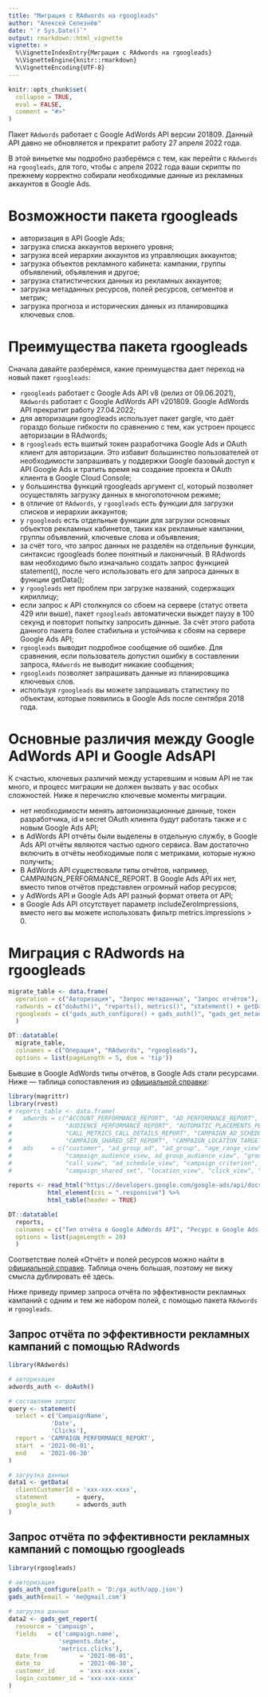 ```yaml
---
title: "Миграция с RAdwords на rgoogleads"
author: "Алексей Селезнёв"
date: "`r Sys.Date()`"
output: rmarkdown::html_vignette
vignette: >
  %\VignetteIndexEntry{Миграция с RAdwords на rgoogleads}
  %\VignetteEngine{knitr::rmarkdown}
  %\VignetteEncoding{UTF-8}
---
```


```r
knitr::opts_chunk$set(
  collapse = TRUE,
  eval = FALSE,
  comment = "#>"
)
```

Пакет `RAdwords` работает с Google AdWords API версии 201809. Данный API давно не обновляется и прекратит работу 27 апреля 2022 года.

В этой виньетке мы подробно разберёмся с тем, как перейти с `RAdwords` на `rgoogleads`, для того, чтобы с апреля 2022 года ваши скрипты по прежнему корректно собирали необходимые данные из рекламных аккаунтов в Google Ads.

# Возможности пакета rgoogleads

* авторизация в API Google Ads;
* загрузка списка аккаунтов верхнего уровня;
* загрузка всей иерархии аккаунтов из управляющих аккаунтов;
* загрузка объектов рекламного кабинета: кампании, группы объявлений, объявления и другое;
* загрузка статистических данных из рекламных аккаунтов;
* загрузка метаданных ресурсов, полей ресурсов, сегментов и метрик;
* загрузка прогноза и исторических данных из планировщика ключевых слов.

# Преимущества пакета rgoogleads

Сначала давайте разберёмся, какие преимущества дает переход на новый пакет `rgoogleads`:

* `rgoogleads` работает с Google Ads API v8 (релиз от 09.06.2021), `RAdwords` работает с Google AdWords API v201809. Google AdWords  API прекратит работу 27.04.2022;
* для авторизации rgoogleads использует пакет gargle, что даёт гораздо больше гибкости по сравнению с тем,  как устроен процесс авторизации в RAdwords;
* в `rgoogleads` есть вшитый токен разработчика Google Ads и OAuth клиент для авторизации. Это избавит большинство пользователей от необходимости запрашивать у поддержки Google базовый доступ к API Google Ads и тратить время на создание проекта и OAuth клиента в Google Cloud Console;
* у большинства функций rgoogleads аргумент cl, который позволяет осуществлять загрузку данных в многопоточном режиме;
* в отличие от `RAdwords`, у `rgoogleads` есть функции для загрузки списков и иерархии аккаунтов;
* у `rgoogleads` есть отдельные функции для загрузки основных объектов рекламных кабинетов, таких как рекламные кампании, группы объявлений, ключевые слова и объявления;
* за счёт того, что запрос данных не разделён на отдельные функции, синтаксис rgoogleads более понятный и лаконичный. В RAdwords вам необходимо было изначально создать запрос функцией statement(), после чего использовать его для запроса данных в функции getData();
* у `rgoogleads` нет проблем при загрузке названий, содержащих кириллицу;
* если запрос к API столкнулся со сбоем на сервере (статус ответа 429 или выше), пакет `rgoogleads` автоматически выждет паузу в 100 секунд и повторит попытку запросить данные. За счёт этого работа данного пакета более стабильна и устойчива к сбоям на сервере Google Ads API;
* `rgoogleads` выводит подробное сообщение об ошибке. Для сравнения, если пользователь допустил ошибку в составлении запроса, `RAdwords` не выводит никакие сообщения;
* `rgoogleads` позволяет запрашивать данные из планировщика ключевых слов.
* используя `rgoogleads` вы можете запрашивать статистику по объектам, которые появились в Google Ads после сентября 2018 года.

# Основные различия между Google AdWords API и Google AdsAPI

К счастью, ключевых различий между устаревшим и новым API не так много, и процесс миграции не должен вызвать у вас особых сложностей. Ниже я перечислю ключевые моменты миграции.

* нет необходимости менять автоионизационные данные, токен разработчика, id и secret OAuth клиента будут работать также и с новым Google Ads API;
* в AdWords API отчёты были выделены в отдельную службу, в Google Ads API отчёты являются частью одного сервиса. Вам достаточно включить в отчёты необходимые поля с метриками, которые нужно получить;
* В AdWords API существовали типы отчётов, например, CAMPAINGN_PERFORMANCE_REPORT. В Google Ads API их нет, вместо типов отчётов представлен огромный набор ресурсов;
* у AdWords API и Google Ads API разный формат ответа от API;
* в Google Ads API отсутствует параметр includeZeroImpressions, вместо него вы можете использовать фильтр metrics.impressions > 0.

# Миграция с RAdwords на rgoogleads

```r

migrate_table <- data.frame(
  operation = c("Авторизация", "Запрос метаданных", "Запрос отчётов"),
  radwords = c("doAuth()", "reports(), metrics()", "statement() + getData()"),
  rgoogleads = c("gads_auth_configure() + gads_auth()", "gads_get_metadata(), gads_get_fields()", "gads_get_report()")
  )

DT::datatable(
  migrate_table, 
  colnames = c("Операция", "RAdwords", "rgoogleads"),
  options = list(pageLength = 5, dom = 'tip'))


```

Бывшие в Google AdWords типы отчётов, в Google Ads стали ресурсами. Ниже — таблица сопоставления из [официальной справки](https://developers.google.com/google-ads/api/docs/migration/mapping):


```r
library(magrittr)
library(rvest)
# reports_table <- data.frame(
#   adwords = c("ACCOUNT_PERFORMANCE_REPORT", "AD_PERFORMANCE_REPORT", "ADGROUP_PERFORMANCE_REPORT", "AGE_RANGE_PERFORMANCE_REPORT",
#               "AUDIENCE_PERFORMANCE_REPORT", "AUTOMATIC_PLACEMENTS_PERFORMANCE_REPORT", "BID_GOAL_PERFORMANCE_REPORT", "BUDGET_PERFORMANCE_REPORT",
#               "CALL_METRICS_CALL_DETAILS_REPORT", "CAMPAIGN_AD_SCHEDULE_TARGET_REPORT", "CAMPAIGN_CRITERIA_REPORT", "CAMPAIGN_PERFORMANCE_REPORT",
#               "CAMPAIGN_SHARED_SET_REPORT", "CAMPAIGN_LOCATION_TARGET_REPORT", "CLICK_PERFORMANCE_REPORT", "DISPLAY_KEYWORD_PERFORMANCE_REPORT"), 
#   ads     = c("customer", "ad_group_ad", "ad_group", "age_range_view",
#               "campaign_audience_view, ad_group_audience_view", "group_placement_view", "bidding_strategy", "campaign_budget",
#               "call_view", "ad_schedule_view", "campaign_criterion", "campaign",
#               "campaign_shared_set", "location_view", "click_view", "display_keyword_view"))
  
reports <- read_html("https://developers.google.com/google-ads/api/docs/migration/mapping") %>% 
           html_element(css = ".responsive") %>% 
           html_table(header = TRUE)

DT::datatable(
  reports, 
  colnames = c("Тип отчёта в Google AdWords API", "Ресурс в Google Ads API"),
  options = list(pageLength = 20)
  )

```

Соответствие полей «Отчёт» и полей ресурсов можно найти в [официальной справке](https://developers.google.com/google-ads/api/docs/migration/mapping#field_mappings_for_reports). Таблица очень большая, поэтому не вижу смысла дублировать её здесь.

Ниже приведу пример запроса отчёта по эффективности рекламных кампаний с одним и тем же набором полей, с помощью пакета `RAdwords` и `rgoogleads`.

## Запрос отчёта по эффективности рекламных кампаний с помощью RAdwords

```r
library(RAdwords)

# авторизация
adwords_auth <- doAuth()

# составляем запрос
query <- statement(
  select = c('CampaignName',
            'Date',
            'Clicks'),
  report = 'CAMPAIGN_PERFORMANCE_REPORT',
  start  = '2021-06-01',
  end    = '2021-06-30'
)

# загрузка данных
data1 <- getData(
  clientCustomerId = 'xxx-xxx-xxxx',
  statement        = query, 
  google_auth      = adwords_auth
)

```


## Запрос отчёта по эффективности рекламных кампаний с помощью rgoogleads

```r
library(rgoogleads)

# авторизация
gads_auth_configure(path = 'D:/ga_auth/app.json')
gads_auth(email = 'me@gmail.com')

# загрузка данных
data2 <- gads_get_report(
  resource = 'campaign',
  fields   = c('campaign.name',
              'segments.date',
              'metrics.clicks'),
  date_from         = '2021-06-01',
  date_to           = '2021-06-30',
  customer_id       = 'xxx-xxx-xxxx',
  login_customer_id = 'xxx-xxx-xxxx'
)
```
